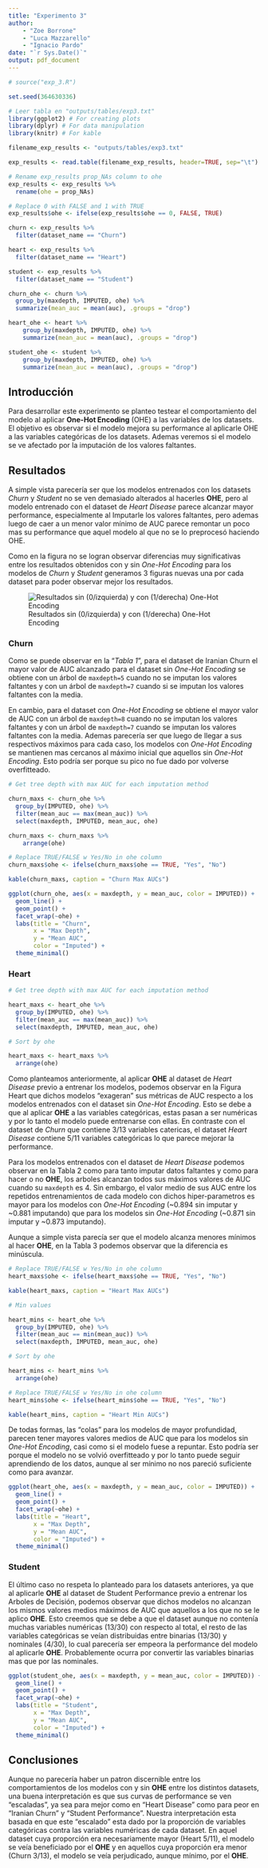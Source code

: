 ```yaml
---
title: "Experimento 3"
author: 
    - "Zoe Borrone"
    - "Luca Mazzarello"
    - "Ignacio Pardo"
date: "`r Sys.Date()`"
output: pdf_document
---
```


```r

# source("exp_3.R")

set.seed(364630336)

# Leer tabla en "outputs/tables/exp3.txt"
library(ggplot2) # For creating plots
library(dplyr) # For data manipulation
library(knitr) # For kable

filename_exp_results <- "outputs/tables/exp3.txt"

exp_results <- read.table(filename_exp_results, header=TRUE, sep="\t")

# Rename exp_results prop_NAs column to ohe
exp_results <- exp_results %>%
  rename(ohe = prop_NAs)

# Replace 0 with FALSE and 1 with TRUE
exp_results$ohe <- ifelse(exp_results$ohe == 0, FALSE, TRUE)

churn <- exp_results %>%
  filter(dataset_name == "Churn")

heart <- exp_results %>%
  filter(dataset_name == "Heart")

student <- exp_results %>%
  filter(dataset_name == "Student")

churn_ohe <- churn %>%
  group_by(maxdepth, IMPUTED, ohe) %>%
  summarize(mean_auc = mean(auc), .groups = "drop")

heart_ohe <- heart %>%
    group_by(maxdepth, IMPUTED, ohe) %>%
    summarize(mean_auc = mean(auc), .groups = "drop")

student_ohe <- student %>%
    group_by(maxdepth, IMPUTED, ohe) %>%
    summarize(mean_auc = mean(auc), .groups = "drop")

```

## Introducción

Para desarrollar este experimento se planteo testear el comportamiento del modelo al aplicar **One-Hot Encoding** (OHE) a las variables de los datasets. El objetivo es observar si el modelo mejora su performance al aplicarle OHE a las variables categóricas de los datasets. Ademas veremos si el modelo se ve afectado por la imputación de los valores faltantes.

## Resultados

A simple vista parecería ser que los modelos entrenados con los datasets _Churn_ y _Student_ no se ven demasiado alterados al hacerles **OHE**, pero al modelo entrenado con el dataset de _Heart Disease_ parece alcanzar mayor performance, especialmente al Imputarle los valores faltantes, pero ademas luego de caer a un menor valor mínimo de AUC parece remontar un poco mas su performance que aquel modelo al que no se lo preprocesó haciendo OHE.

Como en la figura no se logran observar diferencias muy significativas entre los resultados obtenidos con y sin *One-Hot Encoding* para los modelos de _Churn_ y _Student_ generamos 3 figuras nuevas una por cada dataset para poder observar mejor los resultados.


![Resultados sin (0/izquierda) y con (1/derecha) One-Hot Encoding](outputs/plots/exp3.jpg)


\newpage

### Churn

Como se puede observar en la "_Tabla 1_", para el dataset de Iranian Churn el mayor valor de AUC alcanzado para el dataset sin *One-Hot Encoding* se obtiene con un árbol de `maxdepth=5` cuando no se imputan los valores faltantes y con un árbol de `maxdepth=7` cuando si se imputan los valores faltantes con la media. 

En cambio, para el dataset con *One-Hot Encoding* se obtiene el mayor valor de AUC con un árbol de `maxdepth=8` cuando no se imputan los valores faltantes y con un árbol de `maxdepth=7` cuando se imputan los valores faltantes con la media. Ademas parecería ser que luego de llegar a sus respectivos máximos para cada caso, los modelos con *One-Hot Encoding* se mantienen mas cercanos al máximo inicial que aquellos sin *One-Hot Encoding*. Esto podría ser porque su pico no fue dado por volverse overfitteado. 

```r
# Get tree depth with max AUC for each imputation method

churn_maxs <- churn_ohe %>%
  group_by(IMPUTED, ohe) %>%
  filter(mean_auc == max(mean_auc)) %>%
  select(maxdepth, IMPUTED, mean_auc, ohe)

churn_maxs <- churn_maxs %>%
    arrange(ohe)

# Replace TRUE/FALSE w Yes/No in ohe column
churn_maxs$ohe <- ifelse(churn_maxs$ohe == TRUE, "Yes", "No")

kable(churn_maxs, caption = "Churn Max AUCs")
```

```r
ggplot(churn_ohe, aes(x = maxdepth, y = mean_auc, color = IMPUTED)) +
  geom_line() +
  geom_point() +
  facet_wrap(~ohe) +
  labs(title = "Churn",
       x = "Max Depth",
       y = "Mean AUC",
       color = "Imputed") +
  theme_minimal()
```

\newpage

### Heart

```r
# Get tree depth with max AUC for each imputation method

heart_maxs <- heart_ohe %>%
  group_by(IMPUTED, ohe) %>%
  filter(mean_auc == max(mean_auc)) %>%
  select(maxdepth, IMPUTED, mean_auc, ohe)

# Sort by ohe

heart_maxs <- heart_maxs %>%
  arrange(ohe)

```

Como planteamos anteriormente, al aplicar **OHE** al dataset de _Heart Disease_ previo a entrenar los modelos, podemos observar en la Figura Heart que dichos modelos "exageran" sus métricas de AUC respecto a los modelos entrenados con el dataset sin *One-Hot Encoding*. Esto se debe a que al aplicar **OHE** a las variables categóricas, estas pasan a ser numéricas y por lo tanto el modelo puede entrenarse con ellas. En contraste con el dataset de _Churn_ que contiene 3/13 variables catericas, el dataset _Heart Disease_ contiene 5/11 variables categóricas lo que parece mejorar la performance.

Para los modelos entrenados con el dataset de _Heart Disease_ podemos observar en la Tabla 2 como para tanto imputar datos faltantes y como para hacer o no **OHE**, los arboles alcanzan todos sus máximos valores de AUC cuando su `maxdepth` es 4. Sin embargo, el valor medio de sus AUC entre los repetidos entrenamientos de cada modelo con dichos hiper-parametros es mayor para los modelos con *One-Hot Encoding* (~0.894 sin imputar y ~0.881 imputando) que para los modelos sin *One-Hot Encoding* (~0.871 sin imputar y ~0.873 imputando). 

Aunque a simple vista parecía ser que el modelo alcanza menores mínimos al hacer **OHE**, en la Tabla 3 podemos observar que la diferencia es minúscula.

```r

# Replace TRUE/FALSE w Yes/No in ohe column
heart_maxs$ohe <- ifelse(heart_maxs$ohe == TRUE, "Yes", "No")

kable(heart_maxs, caption = "Heart Max AUCs")

# Min values

heart_mins <- heart_ohe %>%
  group_by(IMPUTED, ohe) %>%
  filter(mean_auc == min(mean_auc)) %>%
  select(maxdepth, IMPUTED, mean_auc, ohe)

# Sort by ohe

heart_mins <- heart_mins %>%
  arrange(ohe)

# Replace TRUE/FALSE w Yes/No in ohe column
heart_mins$ohe <- ifelse(heart_mins$ohe == TRUE, "Yes", "No")

kable(heart_mins, caption = "Heart Min AUCs")
```
De todas formas, las "colas" para los modelos de mayor profundidad, parecen tener mayores valores medios de AUC que para los modelos sin *One-Hot Encoding*, casi como si el modelo fuese a repuntar. Esto podría ser porque el modelo no se volvió overfitteado y por lo tanto puede seguir aprendiendo de los datos, aunque al ser mínimo no nos pareció suficiente como para avanzar.

\newpage

```r
ggplot(heart_ohe, aes(x = maxdepth, y = mean_auc, color = IMPUTED)) +
  geom_line() +
  geom_point() +
  facet_wrap(~ohe) +
  labs(title = "Heart",
       x = "Max Depth",
       y = "Mean AUC",
       color = "Imputed") +
  theme_minimal()

```

\newpage

### Student

El último caso no respeta lo planteado para los datasets anteriores, ya que al aplicarle **OHE** al dataset de Student Performance previo a entrenar los Arboles de Decisión, podemos observar que dichos modelos no alcanzan los mismos valores medios máximos de AUC que aquellos a los que no se le aplico **OHE**. Esto creemos que se debe a que el dataset aunque no contenía muchas variables numéricas (13/30) con respecto al total, el resto de las variables categóricas se veían distribuidas entre binarias (13/30) y nominales (4/30), lo cual parecería ser empeora la performance del modelo al aplicarle **OHE**. Probablemente ocurra por convertir las variables binarias mas que por las nominales.

```r
ggplot(student_ohe, aes(x = maxdepth, y = mean_auc, color = IMPUTED)) +
  geom_line() +
  geom_point() +
  facet_wrap(~ohe) +
  labs(title = "Student",
       x = "Max Depth",
       y = "Mean AUC",
       color = "Imputed") +
  theme_minimal()
```

## Conclusiones    

Aunque no parecería haber un patron discernible entre los comportamientos de los modelos con y sin **OHE** entre los distintos datasets, una buena interpretación es que sus curvas de performance se ven "escaladas", ya sea para mejor como en "Heart Disease" como para peor en "Iranian Churn" y "Student Performance". Nuestra interpretación esta basada en que este "escalado" esta dado por la proporción de variables categóricas contra las variables numéricas de cada dataset. En aquel dataset cuya proporción era necesariamente mayor (Heart 5/11), el modelo se veía beneficiado por el **OHE** y en aquellos cuya proporción era menor (Churn 3/13), el modelo se veía perjudicado, aunque mínimo, por el **OHE**.
